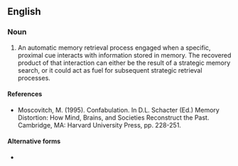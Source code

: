 ==English==

===Noun===
{{en-noun|-|+}}

# An automatic memory retrieval process engaged when a specific, proximal cue interacts with information stored in memory. The recovered product of that interaction can either be the result of a strategic memory search, or it could act as fuel for subsequent strategic retrieval processes.

====References====
* Moscovitch, M. (1995). Confabulation. In D.L. Schacter (Ed.) Memory Distortion: How Mind, Brains, and Societies Reconstruct the Past. Cambridge, MA: Harvard University Press, pp. 228-251.

====Alternative forms====
* {{l|en|ecphoria}}